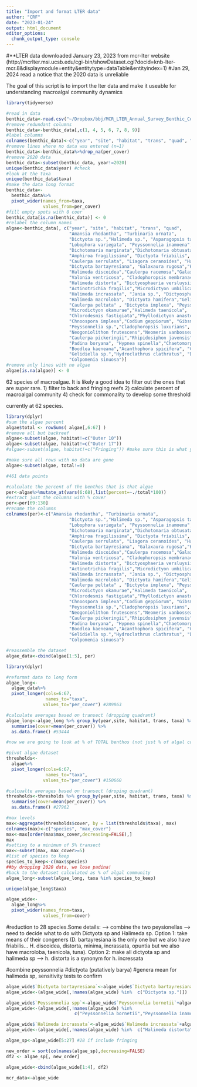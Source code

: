 ```yaml
---
title: "Import and format LTER data"
author: "CRF"
date: "2023-01-24"
output: html_document
editor_options: 
  chunk_output_type: console
---
```


#**LTER data downloaded January 23, 2023 from mcr-lter website (http://mcrlter.msi.ucsb.edu/cgi-bin/showDataset.cgi?docid=knb-lter-mcr.8&displaymodule=entity&entitytype=dataTable&entityindex=1)
#Jan 29, 2024 read a notice that the 2020 data is unreliable

The goal of this script is to import the lter data and make it useable for understanding macroalgal community dynamics

```r
library(tidyverse)

#read in data
benthic_data<-read.csv("~/Dropbox/bbj/MCR_LTER_Annual_Survey_Benthic_Cover_20220311.csv")
#remove redundant columns
benthic_data<-benthic_data[,c(1, 4, 5, 6, 7, 8, 9)]
#label columns
colnames(benthic_data)<-c("year", "site", "habitat", "trans", "quad", "taxa", "per_cover")
#remove lines where no data was entered (n=1)
benthic_data<-benthic_data%>%drop_na(per_cover)
#remove 2020 data
benthic_data<-subset(benthic_data, year!=2020)
unique(benthic_data$year) #check
#look at the taxa
unique(benthic_data$taxa)
#make the data long format
benthic_data<-
  benthic_data%>%
  pivot_wider(names_from=taxa, 
              values_from=per_cover)
#fill empty spots with 0 coer
benthic_data[is.na(benthic_data)] <- 0
#relabel the column names
algae<-benthic_data[, c("year", "site", "habitat", "trans", "quad",
                        "Amansia rhodantha", "Turbinaria ornata",  
                        "Dictyota sp.","Halimeda sp.", "Asparagopsis taxiformis",
                        "Lobophora variegata", "Peyssonnelia inamoena", "Valonia aegagropila",
                        "Dichotomaria marginata","Dichotomaria obtusata", 
                        "Amphiroa fragilissima", "Dictyota friabilis", "Galaxaura sp.",
                        "Caulerpa serrulata", "Liagora ceranoides", "Halimeda minima",
                        "Dictyota bartayresiana", "Galaxaura rugosa","Halimeda opuntia",
                        "Halimeda discoidea","Caulerpa racemosa","Galaxaura filamentosa",
                        "Valonia ventricosa", "Cladophoropsis membranacea","Martensia elegans",
                        "Halimeda distorta", "Dictyosphaeria versluysii",  
                        "Actinotrichia fragilis","Microdictyon umbilicatum", 
                        "Halimeda incrassata", "Jania sp.", "Dictyosphaeria cavernosa", 
                        "Halimeda macroloba", "Dictyota hamifera","Gelidiella acerosa",
                        "Caulerpa peltata" , "Dictyota implexa", "Peyssonnelia bornetii",
                        "Microdictyon okamurae","Halimeda taenicola", 
                        "Chlorodesmis fastigiata","Phyllodictyon anastomosans",
                        "Chnoospora implexa","Codium geppiorum", "Gibsmithia hawaiiensis",
                        "Peyssonnelia sp.","Cladophoropsis luxurians",
                        "Neogoniolithon frutescens","Neomeris vanbosseae",
                        "Caulerpa pickeringii","Rhipidosiphon javensis","Sargassum pacificum",
                        "Padina boryana", "Hypnea spinella","Chaetomorpha antennina",
                        "Boodlea kaeneana","Acanthophora spicifera", "Coelothrix irregularis",
                        "Gelidiella sp.","Hydroclathrus clathratus", "Dictyota divaricata" ,
                        "Colpomenia sinuosa")]
#remove anly lines with no algae
algae[is.na(algae)] <- 0

```
62 species of macroalgae. It is likely a good idea to filter out the ones that are super rare.
1) filter to back and fringing reefs
2) calculate percent of macroalgal community
4) check for commonality to develop some threshold

currently at 62 species.
```r
library(dplyr)
#sum the algae percent
algae$total <- rowSums( algae[,6:67] )
#remove all but backreef
algae<-subset(algae, habitat!=c("Outer 10")) 
algae<-subset(algae, habitat!=c("Outer 17")) 
#algae<-subset(algae, habitat!=c("Fringing")) #make sure this is what you want!

#make sure all rows with no data are gone
algae<-subset(algae, total!=0) 

#461 data points

#calculate the percent of the benthos that is that algae
per<-algae%>%mutate_at(vars(6:68),list(percent=~./total*100))
#extract just the columns with % cover
per<-per[69:130]
#rename the columns
colnames(per)<-c("Amansia rhodantha", "Turbinaria ornata",  
                        "Dictyota sp.","Halimeda sp.", "Asparagopsis taxiformis",
                        "Lobophora variegata", "Peyssonnelia inamoena", "Valonia aegagropila",
                        "Dichotomaria marginata","Dichotomaria obtusata", 
                        "Amphiroa fragilissima", "Dictyota friabilis", "Galaxaura sp.",
                        "Caulerpa serrulata", "Liagora ceranoides", "Halimeda minima",
                        "Dictyota bartayresiana", "Galaxaura rugosa","Halimeda opuntia",
                        "Halimeda discoidea","Caulerpa racemosa","Galaxaura filamentosa",
                        "Valonia ventricosa", "Cladophoropsis membranacea","Martensia elegans",
                        "Halimeda distorta", "Dictyosphaeria versluysii",  
                        "Actinotrichia fragilis","Microdictyon umbilicatum", 
                        "Halimeda incrassata", "Jania sp.", "Dictyosphaeria cavernosa", 
                        "Halimeda macroloba", "Dictyota hamifera","Gelidiella acerosa",
                        "Caulerpa peltata" , "Dictyota implexa", "Peyssonnelia bornetii",
                        "Microdictyon okamurae","Halimeda taenicola", 
                        "Chlorodesmis fastigiata","Phyllodictyon anastomosans",
                        "Chnoospora implexa","Codium geppiorum", "Gibsmithia hawaiiensis",
                        "Peyssonnelia sp.","Cladophoropsis luxurians",
                        "Neogoniolithon frutescens","Neomeris vanbosseae",
                        "Caulerpa pickeringii","Rhipidosiphon javensis","Sargassum pacificum",
                        "Padina boryana", "Hypnea spinella","Chaetomorpha antennina",
                        "Boodlea kaeneana","Acanthophora spicifera", "Coelothrix irregularis",
                        "Gelidiella sp.","Hydroclathrus clathratus", "Dictyota divaricata" ,
                        "Colpomenia sinuosa")

#reassemble the dataset
algae_data<-cbind(algae[1:5], per)


```


```r
library(dplyr)

#reformat data to long form
algae_long<-
  algae_data%>%
  pivot_longer(cols=6:67, 
               names_to="taxa",
              values_to="per_cover") #289863

#calculate averages based on transect (dropping quadrant)
algae_long<-algae_long %>% group_by(year,site, habitat, trans, taxa) %>% 
  summarise(cover=mean(per_cover)) %>%
  as.data.frame() #53444

#now we are going to look at % of TOTAL benthos (not just % of algal community) to generate thresholds/cuttoffs

#pivot algae dataset
thresholds<-
  algae%>%
  pivot_longer(cols=6:67, 
               names_to="taxa",
              values_to="per_cover") #150660

#calcualte averages based on transect (droping quadrant)
thresholds<-thresholds %>% group_by(year,site, habitat, trans, taxa) %>% 
  summarise(cover=mean(per_cover)) %>%
  as.data.frame() #27962

#max levels
max<-aggregate(thresholds$cover, by = list(thresholds$taxa), max)
colnames(max)<-c("species", "max_cover")
max<-max[order(max$max_cover,decreasing=FALSE),]
max
#setting to a minimum of 5% transect
max<-subset(max, max_cover>=5)
#list of species to keep
species_to_keep<-c(max$species)
##by dropping 2020 data, we lose padina!
#back to the dataset calculated as % of algal community
algae_long<-subset(algae_long, taxa %in% species_to_keep)

unique(algae_long$taxa)

algae_wide<-
  algae_long%>%
  pivot_wider(names_from=taxa, 
              values_from=cover)

```

#reduction to 28 species.Some details: 
--> combine the two peysionellas
--> need to decide what to do with Dictyota sp and Halimeda sp. Option 1: take means of their congeners (D. bartayresiana is the only one but we also have friabilis... H. discoidea, distorta, minima, incrassata, opuntia but we also have macroloba, taenicola, tuna). Option 2: make all  dictyota sp and halimeda sp
--> h. distorta is a synonym for h. incressata

#combine peyssonnelia
#dictyota (putatively barya)
#genera mean for halimeda sp, sensitivity tests to confirm

```r

algae_wide$`Dictyota bartayresiana`<-algae_wide$`Dictyota bartayresiana`+algae_wide$`Dictyota sp.`
algae_wide<-(algae_wide[,!names(algae_wide) %in%  c("Dictyota sp.")])

algae_wide$`Peyssonnelia spp`<-algae_wide$`Peyssonnelia bornetii`+algae_wide$`Peyssonnelia inamoena`+algae_wide$`Peyssonnelia sp.`
algae_wide<-(algae_wide[,!names(algae_wide) %in%  
                          c("Peyssonnelia bornetii","Peyssonnelia inamoena","Peyssonnelia sp.")])

algae_wide$`Halimeda incrassata`<-algae_wide$`Halimeda incrassata`+algae_wide$`Halimeda distorta`
algae_wide<-(algae_wide[,!names(algae_wide) %in%  c("Halimeda distorta")])

algae_sp<-algae_wide[5:27] #28 if include fringing

new_order = sort(colnames(algae_sp),decreasing=FALSE)
df2 <- algae_sp[, new_order]

algae_wide<-cbind(algae_wide[1:4], df2)

mcr_data<-algae_wide
````